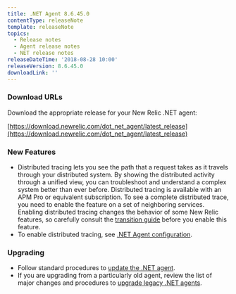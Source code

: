 ```yaml
---
title: .NET Agent 8.6.45.0
contentType: releaseNote
template: releaseNote
topics:
  - Release notes
  - Agent release notes
  - NET release notes
releaseDateTime: '2018-08-28 10:00'
releaseVersion: 8.6.45.0
downloadLink: ''
---
```


### Download URLs

Download the appropriate release for your New Relic .NET agent:

[https://download.newrelic.com/dot_net_agent/latest_release](https://download.newrelic.com/dot_net_agent/latest_release)

### New Features

* Distributed tracing lets you see the path that a request takes as it travels through your distributed system. By showing the distributed activity through a unified view, you can troubleshoot and understand a complex system better than ever before. Distributed tracing is available with an APM Pro or equivalent subscription. To see a complete distributed trace, you need to enable the feature on a set of neighboring services. Enabling distributed tracing changes the behavior of some New Relic features, so carefully consult the [transition guide](https://docs.newrelic.com/docs/transition-guide-distributed-tracing) before you enable this feature.
* To enable distributed tracing, see [.NET Agent configuration](https://docs.newrelic.com/docs/agents/net-agent/configuration/net-agent-configuration#distributed_tracing).

### Upgrading

* Follow standard procedures to [update the .NET agent](/docs/agents/net-agent/installation-configuration/update-net-agent).
* If you are upgrading from a particularly old agent, review the list of major changes and procedures to [upgrade legacy .NET agents](/docs/agents/net-agent/troubleshooting/upgrade-legacy-net-agents).
